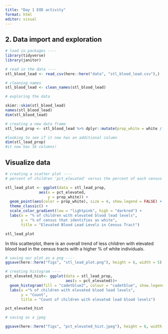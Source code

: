 ```yaml
---
title: "Day 1 EOD activity"
format: html
editor: visual
---
```


## 2. Data import and exploration 


```r
# load in packages ----
library(tidyverse)
library(janitor)
```

```r
# read in the data ----
stl_blood_lead <- read_csv(here::here("data", "stl_blood_lead.csv"),)

# cleaning names
stl_blood_lead <- clean_names(stl_blood_lead)

# exploring the data 

skimr::skim(stl_blood_lead)
names(stl_blood_lead)
dim(stl_blood_lead)

```


```r
# creating a new data frame 
stl_lead_prop <- stl_blood_lead %>% dplyr::mutate(prop_white = white / total_pop * 100)

#looking to see if it now has an additional column 
dim(stl_lead_prop) 
#it now has 16 columns! 
```

## Visualize data 


```r
# creating a scatter plot ----
# percent of children 'pct_elevated' versus the percent of each census identifying as white 'white'

stl_lead_plot <- ggplot(data = stl_lead_prop,
               aes(x = pct_elevated,
                   y = prop_white)) +
  geom_point(aes(color = prop_white), size = 4, show.legend = FALSE) +
  theme_classic() +
  scale_color_gradient(low = "lightpink", high = "darkred") +
  labs(x = "% of children with elevated blood lead levels",
       y = "% of census that identifies as white",
       title = "Elevated Blood Lead Levels in Census Tract")

stl_lead_plot
```

In this scatterplot, there is an overall trend of less children with elevated blood lead in the census tracts with a higher % of white individuals. 

```r
# saving our plot as a png ----
ggsave(here::here("figs", "stl_lead_plot.png"), height = 6, width = 5)
```


```r
# creating histogram ----
pct_elevated_hist<- ggplot(data = stl_lead_prop, 
                           aes(x = pct_elevated))+
  geom_histogram(fill = "cadetblue2", colour = "cadetblue", show.legend = FALSE)+
  labs(x ="% of children with elevated blood lead levels",
       y = "Count",
       title = "Count of children with elevated lead blood levels")

pct_elevated_hist

# saving as a jpeg

ggsave(here::here("figs", "pct_elevated_hist.jpeg"), height = 6, width = 5)
```

